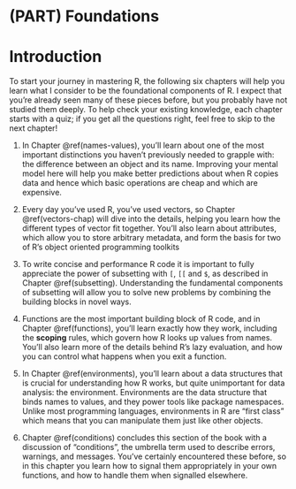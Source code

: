 # (PART) Foundations {-}

# Introduction {#foundations-intro  .unnumbered}

To start your journey in mastering R, the following six chapters will help you learn what I consider to be the foundational components of R. I expect that you're already seen many of these pieces before, but you probably have not studied them deeply. To help check your existing knowledge, each chapter starts with a quiz; if you get all the questions right, feel free to skip to the next chapter!

1.  In Chapter \@ref(names-values), you'll learn about one of the most 
    important distinctions you haven't previously needed to grapple with:
    the difference between an object and its name. Improving your mental model 
    here will help you make better predictions about when R copies data 
    and hence which basic operations are cheap and which are expensive.
   
1.  Every day you've used R, you've used vectors, so Chapter \@ref(vectors-chap)
    will dive into the details, helping you learn how the different types of 
    vector fit together. You'll also learn about attributes, which allow you to
    store arbitrary metadata, and form the basis for two of R's object
    oriented programming toolkits
    
1.  To write concise and performance R code it is important to fully appreciate
    the power of subsetting with `[`, `[[` and `$`, as described in Chapter
    \@ref(subsetting). Understanding the fundamental components of subsetting 
    will allow you to solve new problems by combining the building blocks in 
    novel ways.
    
1.  Functions are the most important building block of R code, and in Chapter
    \@ref(functions), you'll learn exactly how they work, including
    the __scoping__ rules, which govern how R looks up values from names.
    You'll also learn more of the details behind R's lazy evaluation, and 
    how you can control what happens when you exit a function.
    
1.  In Chapter \@ref(environments), you'll learn about a data structures that
    is crucial for understanding how R works, but quite unimportant for data 
    analysis: the environment. Environments are the data structure that binds 
    names to values, and they power tools like package namespaces. Unlike most
    programming languages, environments in R are "first class" which means that 
    you can manipulate them just like other objects.

1.  Chapter \@ref(conditions) concludes this section of the book with a 
    discussion of "conditions", the umbrella term used to describe errors, 
    warnings, and messages. You've certainly encountered these before, so in 
    this chapter you learn how to signal them appropriately in your own 
    functions, and how to handle them when signalled elsewhere.
    
